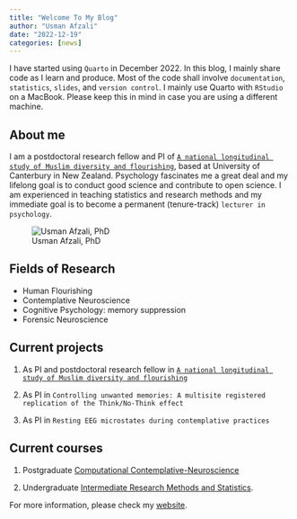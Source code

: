```yaml
---
title: "Welcome To My Blog"
author: "Usman Afzali"
date: "2022-12-19"
categories: [news]
---
```


I have started using `Quarto` in December 2022. In this blog, I mainly share code as I learn and produce. Most of the code shall involve `documentation`, `statistics`, `slides`, and `version control`. I mainly use Quarto with `RStudio` on a MacBook. Please keep this in mind in case you are using a different machine.

## About me

::: {layout="[[70, 30], [100]]"}

I am a postdoctoral research fellow and PI of [`A national longitudinal study of Muslim diversity and flourishing`](https://usman-afzali.github.io/nzavs-flourishing/), based at University of Canterbury in New Zealand.
Psychology fascinates me a great deal and my lifelong goal is to conduct good science and contribute to open science.
I am experienced in teaching statistics and research methods and my immediate goal is to become a permanent (tenure-track) `lecturer in psychology`.

![Usman Afzali, PhD](ua.jpeg)

:::

## Fields of Research

-   Human Flourishing
-   Contemplative Neuroscience
-   Cognitive Psychology: memory suppression
-   Forensic Neuroscience

## Current projects

1.  As PI and postdoctoral research fellow in [`A national longitudinal study of Muslim diversity and flourishing`](https://usman-afzali.github.io/nzavs-flourishing/)

2.  As PI in `Controlling unwanted memories: A multisite registered replication of the Think/No-Think effect`

3.  As PI in `Resting EEG microstates during contemplative practices`

## Current courses

1.  Postgraduate [Computational Contemplative-Neuroscience](https://www.canterbury.ac.nz/courseinfo/GetCourseDetails.aspx?course=PSYC480&occurrence=23S1(C)&year=2023)

2.  Undergraduate [Intermediate Research Methods and Statistics](https://www.canterbury.ac.nz/courseinfo/GetCourseDetails.aspx?course=PSYC344&occurrence=22S2(C)&year=2022).

For more information, please check my [website](http://www.usmanafzali.com).


